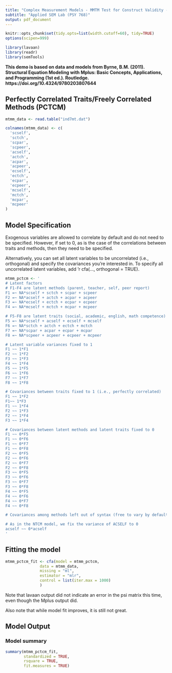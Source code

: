 ```yaml
---
title: "Complex Measurement Models - MMTM Test for Construct Validity - PCTCM"
subtitle: "Applied SEM Lab (PSY 768)" 
output: pdf_document
---
```


```r
knitr::opts_chunk$set(tidy.opts=list(width.cutoff=60), tidy=TRUE)
options(scipen=999)
```

```r
library(lavaan)
library(readr)
library(semTools)
```
**This demo is based on data and models from Byrne, B.M. (2011). Structural Equation Modeling with Mplus: Basic Concepts, Applications, and Programming (1st ed.). Routledge. https://doi.org/10.4324/9780203807644**

## Perfectly Correlated Traits/Freely Correlated Methods (PCTCM)

```r
mtmm_data <- read.table("ind7mt.dat")
```

```r
colnames(mtmm_data) <- c(
  'scself',
  'sctch',
  'scpar',
  'scpeer',
  'acself',
  'actch',
  'acpar',
  'acpeer',
  'ecself',
  'ectch',
  'ecpar',
  'ecpeer',
  'mcself',
  'mctch',
  'mcpar',
  'mcpeer'
)
```

## Model Specification

Exogenous variables are allowed to correlate by default and do not need to be specified. However, if set to 0, as is the case of the correlations between traits and methods, then they need to be specified. 

Alternatively, you can set all latent variables to be uncorrelated (i.e., orthogonal) and specify the covariances you're interested in. To specify all uncorrelated latent variables, add 'r cfa(..., orthogonal = TRUE).

```r
mtmm_pctcm <- '
# Latent factors
# F1-F4 are latent methods (parent, teacher, self, peer report)
F1 =~ NA*scself + sctch + scpar + scpeer
F2 =~ NA*acself + actch + acpar + acpeer
F3 =~ NA*ecself + ectch + ecpar + ecpeer
F4 =~ NA*mcself + mctch + mcpar + mcpeer

# F5-F8 are latent traits (social, academic, english, math competence)
F5 =~ NA*scself + acself + ecself + mcself
F6 =~ NA*sctch + actch + ectch + mctch 
F7 =~ NA*scpar + acpar + ecpar + mcpar
F8 =~ NA*scpeer + acpeer + ecpeer + mcpeer

# Latent variable variances fixed to 1
F1 ~~ 1*F1
F2 ~~ 1*F2
F3 ~~ 1*F3
F4 ~~ 1*F4
F5 ~~ 1*F5
F6 ~~ 1*F6
F7 ~~ 1*F7
F8 ~~ 1*F8

# Covariances between traits fixed to 1 (i.e., perfectly correlated)
F1 ~~ 1*F2
F1~~ 1*F3
F1 ~~ 1*F4
F2 ~~ 1*F3
F2 ~~ 1*F4
F3 ~~ 1*F4

# Covariances between latent methods and latent traits fixed to 0
F1 ~~ 0*F5
F1 ~~ 0*F6
F1 ~~ 0*F7
F1 ~~ 0*F8
F2 ~~ 0*F5
F2 ~~ 0*F6
F2 ~~ 0*F7
F2 ~~ 0*F8
F3 ~~ 0*F5
F3 ~~ 0*F6
F3 ~~ 0*F7
F3 ~~ 0*F8
F4 ~~ 0*F5
F4 ~~ 0*F6
F4 ~~ 0*F7
F4 ~~ 0*F8

# Covariances among methods left out of syntax (free to vary by default)

# As in the NTCM model, we fix the variance of ACSELF to 0
acself ~~ 0*acself
'
```

## Fitting the model

```r

mtmm_pctcm_fit <- cfa(model = mtmm_pctcm,
               data = mtmm_data,
               missing = "ml",
               estimator = "mlr",
               control = list(iter.max = 1000)
               )

```

Note that lavaan output did not indicate an error in the psi matrix this time, even though the Mplus output did. 

Also note that while model fit improves, it is still not great.

## Model Output 

### Model summary

```r
summary(mtmm_pctcm_fit, 
        standardized = TRUE, 
        rsquare = TRUE,
        fit.measures = TRUE)
```
